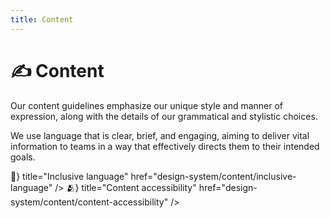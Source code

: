 ```yaml
---
title: Content
---
```



# ✍️ Content

Our content guidelines emphasize our unique style and manner of expression, along with the details of our grammatical and stylistic choices.

We use language that is clear, brief, and engaging, aiming to deliver vital information to teams in a way that effectively directs them to their intended goals.

<Cards className="mt-8">
  <Cards.Card icon={<span>🦄</span>} title="Inclusive language" href="design-system/content/inclusive-language" />
  <Cards.Card icon={<span>🫂</span>} title="Content accessibility" href="design-system/content/content-accessibility" />
</Cards>
